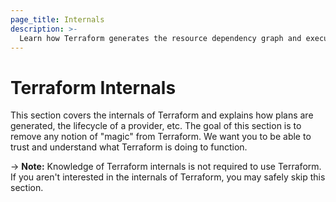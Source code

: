 ```yaml
---
page_title: Internals
description: >-
  Learn how Terraform generates the resource dependency graph and executes other internal processes.
---
```


# Terraform Internals

This section covers the internals of Terraform and explains how
plans are generated, the lifecycle of a provider, etc. The goal
of this section is to remove any notion of "magic" from Terraform.
We want you to be able to trust and understand what Terraform is
doing to function.

-> **Note:** Knowledge of Terraform internals is not
required to use Terraform. If you aren't interested in the internals
of Terraform, you may safely skip this section.
